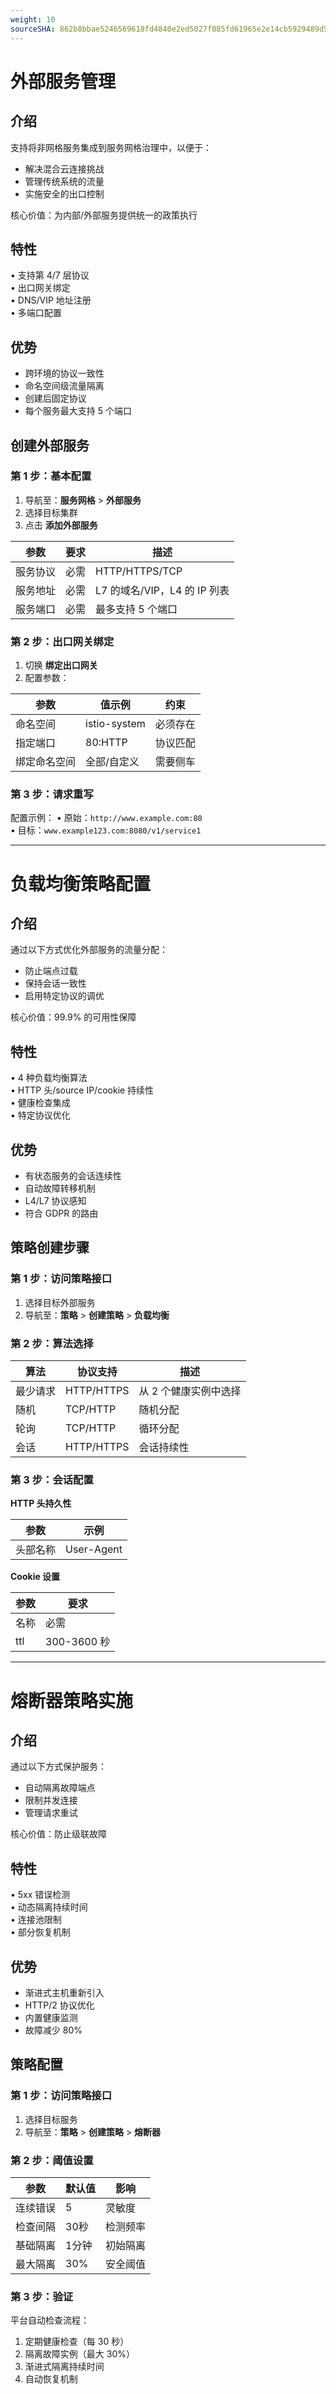 ```yaml
---
weight: 10
sourceSHA: 862b8bbae5246569618fd4840e2ed5027f085fd61965e2e14cb5929489d5a40d
---
```


# 外部服务管理

## 介绍

支持将非网格服务集成到服务网格治理中，以便于：

- 解决混合云连接挑战
- 管理传统系统的流量
- 实施安全的出口控制

核心价值：为内部/外部服务提供统一的政策执行

## 特性

• 支持第 4/7 层协议  
• 出口网关绑定  
• DNS/VIP 地址注册  
• 多端口配置  

## 优势

- 跨环境的协议一致性
- 命名空间级流量隔离
- 创建后固定协议
- 每个服务最大支持 5 个端口

## 创建外部服务

### 第 1 步：基本配置

1. 导航至：**服务网格** > **外部服务**
2. 选择目标集群
3. 点击 **添加外部服务**

| 参数             | 要求       | 描述                              |
| ---------------- | ---------- | ---------------------------------- |
| 服务协议        | 必需       | HTTP/HTTPS/TCP                     |
| 服务地址        | 必需       | L7 的域名/VIP，L4 的 IP 列表       |
| 服务端口        | 必需       | 最多支持 5 个端口                   |

### 第 2 步：出口网关绑定

1. 切换 **绑定出口网关**
2. 配置参数：

| 参数          | 值示例       | 约束                    |
| -------------- | ------------ | ----------------------- |
| 命名空间      | istio-system  | 必须存在               |
| 指定端口      | 80:HTTP      | 协议匹配               |
| 绑定命名空间  | 全部/自定义  | 需要侧车                |

### 第 3 步：请求重写

配置示例：
• 原始：`http://www.example.com:80`  
• 目标：`www.example123.com:8080/v1/service1`  

---

# 负载均衡策略配置

## 介绍

通过以下方式优化外部服务的流量分配：

- 防止端点过载
- 保持会话一致性
- 启用特定协议的调优

核心价值：99.9% 的可用性保障

## 特性

• 4 种负载均衡算法  
• HTTP 头/source IP/cookie 持续性  
• 健康检查集成  
• 特定协议优化  

## 优势

- 有状态服务的会话连续性
- 自动故障转移机制
- L4/L7 协议感知
- 符合 GDPR 的路由

## 策略创建步骤

### 第 1 步：访问策略接口

1. 选择目标外部服务
2. 导航至：**策略** > **创建策略** > **负载均衡**

### 第 2 步：算法选择

| 算法          | 协议支持      | 描述                           |
| -------------- | -------------- | ------------------------------- |
| 最少请求      | HTTP/HTTPS     | 从 2 个健康实例中选择          |
| 随机          | TCP/HTTP       | 随机分配                       |
| 轮询          | TCP/HTTP       | 循环分配                       |
| 会话          | HTTP/HTTPS     | 会话持续性                     |

### 第 3 步：会话配置

**HTTP 头持久性**

| 参数         | 示例        |
| ------------ | ------------ |
| 头部名称     | User-Agent  |

**Cookie 设置**

| 参数        | 要求            |
| ------------ | ---------------- |
| 名称        | 必需               |
| ttl         | 300-3600 秒      |

---

# 熔断器策略实施

## 介绍

通过以下方式保护服务：

- 自动隔离故障端点
- 限制并发连接
- 管理请求重试

核心价值：防止级联故障

## 特性

• 5xx 错误检测  
• 动态隔离持续时间  
• 连接池限制  
• 部分恢复机制  

## 优势

- 渐进式主机重新引入
- HTTP/2 协议优化
- 内置健康监测
- 故障减少 80%

## 策略配置

### 第 1 步：访问策略接口

1. 选择目标服务
2. 导航至：**策略** > **创建策略** > **熔断器**

### 第 2 步：阈值设置

| 参数              | 默认值     | 影响                   |
| ------------------ | ---------- | ---------------------- |
| 连续错误         | 5          | 灵敏度                 |
| 检查间隔         | 30秒       | 检测频率               |
| 基础隔离         | 1分钟      | 初始隔离               |
| 最大隔离         | 30%        | 安全阈值               |

### 第 3 步：验证

平台自动检查流程：

1. 定期健康检查（每 30 秒）
2. 隔离故障实例（最大 30%）
3. 渐进式隔离持续时间
4. 自动恢复机制
